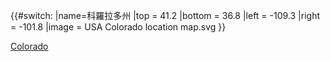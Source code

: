 {{#switch:{{{1}}}
|name=科羅拉多州
|top = 41.2
|bottom = 36.8
|left = -109.3
|right = -101.8
|image = USA Colorado location map.svg
}}<noinclude>{{Location map/Info}}
{{Documentation}}
[[Category:美國地理位置圖模板|Colorado]]
</noinclude>